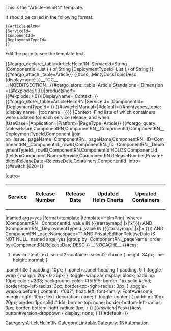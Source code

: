 <noinclude>
This is the "ArticleHelmRN" template.

It should be called in the following format:
<pre>
{{ArticleHelmRN
|ServiceId=
|ComponentId=
|DeploymentTypeId=
}}

</pre>
Edit the page to see the template text.

{{#cargo_declare:_table=ArticleHelmRN
|ServiceId=String
|ComponentId=List (,) of String
|DeploymentTypeId=List (,) of String
}}
{{#cargo_attach:_table=Article}}
</noinclude>
<includeonly>{{#css: .MintyDocsTopicDesc {display:none} }}[[Category:ArticleHelmRN]]__TOC__
__NOEDITSECTION__{{#cargo_store:_table=Article|Standalone={{{Standalone}}}|Dimension={{#explode:{{FULLPAGENAME}}|/|3}}|productshort={{#explode:{{FULLPAGENAME}}|/|0}}|DisplayName={{{DisplayName|}}}|Context={{{Context|}}}}}{{#cargo_store:_table=ArticleHelmRN
|ServiceId={{{ServiceId|}}}
|ComponentId={{{ComponentId|}}}
|DeploymentTypeId={{{DeploymentTypeId|}}}
}}<!-- Set MintyDocs topic, including a switch for different treatment for Manual pages -->{{#switch:{{{PageType|}}}|Manual=|#default={{#mintydocs_topic:
|display name={{{DisplayName|}}}
|toc name={{{TocName|}}}
}}}}<!-- Defining the EPPO Header; all parameters need to be passed to it -->{{EPPOHead|Role={{{Role|}}}|ComingSoon={{{ComingSoon|}}}|Dimension={{#explode:{{FULLPAGENAME}}|/|3}}|Context=Find lists of which containers were updated for each service release, and when.
|UseCase={{{UseCase|}}}|Application={{{Application|}}}|Platform={{{Platform|}}}|PageType=Article}}<!--Defining the Prerequisite Head -->{{PrerequisitesHead|Prereq={{{Prereq|}}}}}<!-- Query for showing component list -->
<includeonly>{{#cargo_query:
tables=Issue,ComponentRN,ComponentRN__ComponentId,ComponentRN__DeploymentTypeId,Component
|join on=Issue._pageName=ComponentRN._pageName,ComponentRN._ID=ComponentRN__ComponentId._rowID,ComponentRN._ID=ComponentRN__DeploymentTypeId._rowID,ComponentRN.ComponentId HOLDS Component.Id
|fields=Component.Name=Service,ComponentRN.ReleaseNumber,PrivateEditionReleaseDate=ReleaseDate,Containers,ComponentId
|intro={{#switch:{{NAMESPACENUMBER}}|620={{NoteFormat|THIS NOTE APPEARS IN DRAFT PAGE ONLY<br/>''Checked {{SuperscriptFlag}} items are confirmed to have come direclty from XING.<br/>Flagged {{SuperscriptCheck}} items are pulled from the manual paramerter in the Base Unit RN.''|#default=}}}}<table class="sortable"><tr><th>Service</th><th>Release Number</th><th>Release Date</th><th>Updated Helm Charts</th><th>Updated Containers</tr>
|outro=</table>
|named args=yes
|format=template
|template=HelmPrint
|where=(ComponentRN__ComponentId._value IN ({{#arraymap:{{{ComponentId|}}}|,|x|'x'}})) AND (ComponentRN__DeploymentTypeId._value IN ({{#arraymap:{{{DeploymentTypeId|}}}|,|x|'x'}})) AND ComponentRN._pageNamespace="{{NAMESPACENUMBER}}" AND PrivateEditionReleaseDate IS NOT NULL
|named args=yes
|group by=ComponentRN._pageName
|order by=ComponentRN.ReleaseDate DESC
}}
__NOCACHE__
<!--|join on=ArticleHelmRN.ComponentId HOLDS Component.Id,ComponentRN.ComponentId__full=ArticleHelmRN.ComponentId__full,ComponentRN.DeploymentTypeId HOLDS DeploymentType.Id
-->{{#css:
#mw-content-text .select2-container .select2-choice { height: 34px; line-height: normal; }
.panel-title { padding: 10px; }
.panel>.panel-heading { padding: 0 }
.toggle-wrap { margin: 20px 0 25px; }
.toggle-wrap>a{ display: block; padding: 10px; color: #333; background-color: #f5f5f5; border: 1px solid #ddd; border-top-left-radius: 3px; border-top-right-radius: 3px; }
.toggle-wrap>a:before { content: '\f0d7'; float: left; font-family: FontAwesome; margin-right: 10px; text-decoration: none; }
.toggle-content { padding: 10px 20px; border: 1px solid #ddd; border-top: none; border-bottom-left-radius: 3px; border-bottom-right-radius: 3px; }
}}{{{ArticleHelmRN|}}}<!-- Removing the version dropdown for Standalone (version-less) pages -->{{#switch:{{{Standalone}}}|Yes={{#css: 
button#version-dropdown { display: none; }
}}|#default=}}[[Category:Linkable]]<nowiki /></includeonly><noinclude>[[Category:RNAutomation]]</noinclude>

